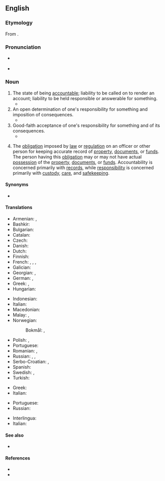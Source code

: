 ==English==
{{wikipedia}}

===Etymology===
From {{suffix|en|accountable|ity}}.

===Pronunciation===
* {{a|US}} {{IPA|en|/ə.ˌkaʊn.tə.ˈbɪl.ət.i/}}
* {{audio|en|En-ca-accountabilability.ogg|Audio (CA)}}

===Noun===
{{en-noun|-|+}}

# The state of being [[accountable]]; liability to be called on to render an account; liability to be held responsible or answerable for something. 
#* {{quote-book|en|passage=The United States stands at this time at the pinnacle of world power. It is a solemn moment for the American Democracy. For with primacy in power is also joined an awe-inspiring '''accountability''' to the future.|title=[[S:Sinews of Peace|Sinews of Peace]]|author=Winston Churchill|year=1946}}
# An open determination of one's responsibility for something and imposition of consequences.
#* {{quote-av|en||date=Apr 10 2016|{{w|John Oliver}}|{{w|Last Week Tonight with John Oliver}}|3|8|episode=Credit Reports|network=HBO||Just think about that: 1 in 4 had an error, and 1 in 20 was seriously wrong. And that is not good. If every 20th Frosty that Wendy’s sold turned out to be a cup of warm goat semen, we would want some '''accountability''' and we’d want it fast! At least freeze it!}}
# Good-faith acceptance of one's responsibility for something and of its consequences. 
#* {{quote-journal|en|date=2021 March 10|author=Nigel Harris|title=It's time to get on with it!|journal=RAIL|issue=926|page=3|text=As the biggest rail player, Network Rail was usually held accountable for failings, but had no authority to change anything to solve the problems. The DfT had been given that authority in 2004 - but consistently ducked '''accountability'''.}}
# {{lb|en|military}} The [[obligation]] imposed by [[law]] or [[regulation]] on an officer or other person for keeping accurate record of [[property]], [[documents]], or [[funds]]. The person having this [[obligation]] may or may not have actual [[possession]] of the [[property]], [[documents]], or [[funds]]. Accountability is concerned primarily with [[records]], while [[responsibility]] is concerned primarily with [[custody]], [[care]], and [[safekeeping]].

====Synonyms====
* {{l|en|accountableness}}

====Translations====
{{trans-top|state of being accountable}}
* Armenian: {{t+|hy|հաշվետվություն|sc=Armn}}, {{t+|hy|հաշվետվողականություն}}
* Bashkir: {{t|ba|яуаплылыҡ|sc=Cyrl}}
* Bulgarian: {{t+|bg|отговорност}}
* Catalan: {{t+|ca|responsabilitat|f}}
* Czech: {{t+|cs|odpovědnost|f}}
* Danish: {{t|da|ansvarlighed|c}}
* Dutch: {{t+|nl|verantwoordelijkheid|n}}
* Finnish: {{t+|fi|vastuullisuus}}
* French: {{t+|fr|responsabilité|f}}, {{t+|fr|obligation de rendre compte|f}}, {{t|fr|[[obligation]] [[de]] [[rendre]] [[des]] [[comptes]]|f}}, {{t|fr|[[engagement]] [[responsable]]|m}}
* Galician: {{t+|gl|responsabilidade|f}}
* Georgian: {{t|ka|პასუხისმგებლობა|sc=Geor}}, {{t|ka|ანგარიშვალდებულება|sc=Geor}}
* German: {{t+|de|Verantwortlichkeit|f}}, {{t|de|Rechenschaftspflicht|f}}
* Greek: {{t+|el|ευθύνη|f}}, {{t+|el|υπευθυνότητα|f}}
* Hungarian: {{t|hu|elszámoltathatóság}}
{{trans-mid}}
* Indonesian: {{t|id|akuntabilitas}}
* Italian: {{t+|it|responsabilità|f}}
* Macedonian: {{t|mk|отчетност|f}}
* Malay: {{t|ms|kebertanggungjawaban}}, {{t|ms|akauntabiliti}}
* Norwegian:
*: Bokmål: {{t|nb|ansvarlighet|m}}, {{t|nb|etterrettelighet|m}}
* Polish: {{t|pl|rozliczalność|f}}, {{t+|pl|odpowiedzialność|n}}
* Portuguese: {{t+|pt|responsabilidade|f}}
* Romanian: {{t+|ro|responsabilitate|f}}, {{t|ro|responsabilitate angajată|f}}
* Russian: {{t+|ru|отчётность|f}}, {{t+|ru|подотчётность|f}}, {{t+|ru|отве́тственность|f}} {{qualifier|responsibility}}
* Serbo-Croatian: {{t+|sh|odgovornost|f}}, {{t|sh|одговорност|f}}
* Spanish: {{t+|es|responsabilidad|f}}
* Swedish: {{t|sv|ansvarighet|c}}, {{t|sv|ansvarsskyldighet|c}}
* Turkish: {{t-needed|tr}}
{{trans-bottom}}

{{trans-top|(military)}}
* Greek: {{t+|el|αρμοδιότητα}}
* Italian: {{t+|it|competenza|f}}
{{trans-mid}}
* Portuguese: {{t+|pt|competência}}
* Russian: {{t+|ru|компетентность|f|tr=kompetentnost'}}
{{trans-bottom}}

{{checktrans-top}}
* Interlingua: {{t-check|ia|responsabilitate}}
* Italian: {{t-check|it|rendicontabilità|f}}
{{trans-mid}}
{{trans-bottom}}

====See also====
* {{l|en|responsibility}}

====References====
* {{R:OneLook}}
* {{R:Century 1911}}
<references/>
